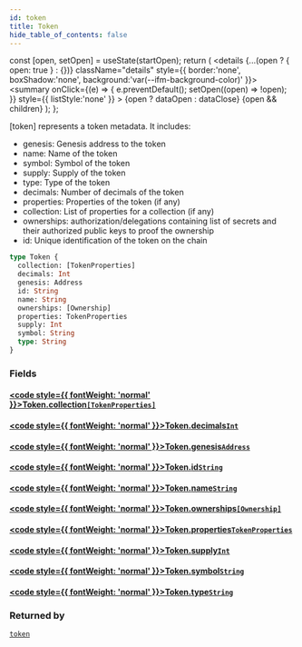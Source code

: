 ```yaml
---
id: token
title: Token
hide_table_of_contents: false
---
```







  const [open, setOpen] = useState(startOpen);
  return (
    <details {...(open ? { open: true } : {})} className="details" style={{ border:'none', boxShadow:'none', background:'var(--ifm-background-color)' }}>
      <summary
        onClick={(e) => {
          e.preventDefault();
          setOpen((open) => !open);
        }}
        style={{ listStyle:'none' }}
      >
      {open ? dataOpen : dataClose}
      </summary>
      {open && children}
    </details>
  );
};








[token] represents a token metadata.
It includes:
- genesis: Genesis address to the token
- name: Name of the token
- symbol: Symbol of the token
- supply: Supply of the token
- type: Type of the token
- decimals: Number of decimals of the token
- properties: Properties of the token (if any)
- collection: List of properties for a collection (if any)
- ownerships: authorization/delegations containing list of secrets and their authorized public keys to proof the ownership
- id: Unique identification of the token on the chain


```graphql
type Token {
  collection: [TokenProperties]
  decimals: Int
  genesis: Address
  id: String
  name: String
  ownerships: [Ownership]
  properties: TokenProperties
  supply: Int
  symbol: String
  type: String
}
```




### Fields

#### [<code style={{ fontWeight: 'normal' }}>Token.<b>collection</b></code>](#)<Bullet />[`[TokenProperties]`](/build/api/schema/scalars/token-properties) <Badge class="badge badge--secondary" text="list"/> <Badge class="badge badge--secondary" text="scalar"/> 
> 
> 
> 
> 

#### [<code style={{ fontWeight: 'normal' }}>Token.<b>decimals</b></code>](#)<Bullet />[`Int`](/build/api/schema/scalars/int) <Badge class="badge badge--secondary" text="scalar"/> 
> 
> 
> 
> 

#### [<code style={{ fontWeight: 'normal' }}>Token.<b>genesis</b></code>](#)<Bullet />[`Address`](/build/api/schema/scalars/address) <Badge class="badge badge--secondary" text="scalar"/> 
> 
> 
> 
> 

#### [<code style={{ fontWeight: 'normal' }}>Token.<b>id</b></code>](#)<Bullet />[`String`](/build/api/schema/scalars/string) <Badge class="badge badge--secondary" text="scalar"/> 
> 
> 
> 
> 

#### [<code style={{ fontWeight: 'normal' }}>Token.<b>name</b></code>](#)<Bullet />[`String`](/build/api/schema/scalars/string) <Badge class="badge badge--secondary" text="scalar"/> 
> 
> 
> 
> 

#### [<code style={{ fontWeight: 'normal' }}>Token.<b>ownerships</b></code>](#)<Bullet />[`[Ownership]`](/build/api/schema/objects/ownership) <Badge class="badge badge--secondary" text="list"/> <Badge class="badge badge--secondary" text="object"/> 
> 
> 
> 
> 

#### [<code style={{ fontWeight: 'normal' }}>Token.<b>properties</b></code>](#)<Bullet />[`TokenProperties`](/build/api/schema/scalars/token-properties) <Badge class="badge badge--secondary" text="scalar"/> 
> 
> 
> 
> 

#### [<code style={{ fontWeight: 'normal' }}>Token.<b>supply</b></code>](#)<Bullet />[`Int`](/build/api/schema/scalars/int) <Badge class="badge badge--secondary" text="scalar"/> 
> 
> 
> 
> 

#### [<code style={{ fontWeight: 'normal' }}>Token.<b>symbol</b></code>](#)<Bullet />[`String`](/build/api/schema/scalars/string) <Badge class="badge badge--secondary" text="scalar"/> 
> 
> 
> 
> 

#### [<code style={{ fontWeight: 'normal' }}>Token.<b>type</b></code>](#)<Bullet />[`String`](/build/api/schema/scalars/string) <Badge class="badge badge--secondary" text="scalar"/> 
> 
> 
> 
> 



### Returned by

[`token`](/build/api/schema/queries/token)  <Badge class="badge badge--secondary" text="query"/>

